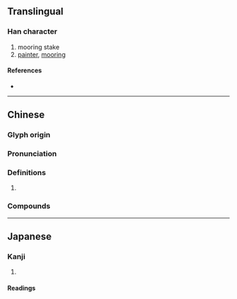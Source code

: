 {{character info/new}}
==Translingual==

===Han character===
{{Han char|rn=90|rad=爿|as=05|sn=9|four=27220|canj=VMMNR|ids=⿰爿可}}

# mooring stake
# [[painter]], [[mooring]]

====References====
* {{Han ref|kx=0691.190|dkj=19767|dj=1104.160|hdz=42374.080|uh=7241|ud=29249|bh=CFB7|bd=53175}}

----

==Chinese==
{{zh-forms}}

===Glyph origin===
{{Han etym}}

===Pronunciation===
{{zh-pron
|m=kē
|c=go1,o1
|mc=y
|oc=y
|cat=
}}

===Definitions===
{{zh-hanzi}}

# {{rfdef|zh}}

===Compounds===
{{zh-der|牂牁}}

----

==Japanese==

===Kanji===
{{ja-kanji|grade=|rs=爿05}}

# {{defn|lang=ja|sort=爿05}}

====Readings====
{{ja-readings
|goon=か
|kanon=か
|kun=くい-<くひ-
}}